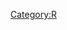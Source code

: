 [[Category:R]]

{{{class="brush: r"
# transabi.R
# statistics on abi expression data set
#

library("Hmisc")
library("lattice")
library("cluster")
library("gdata") #nobs
library("RColorBrewer")

polysection <- function(a,b,dist=dnorm,col="blue",n=11){
    dx <- seq(a,b,length.out=n)
	polygon(c(a,dx,b),c(0,dist(dx),0),border=NA,col=col)
}

polysection.funct <- function(a, b, x, y, col="blue",n=5) {
	sx <- seq(a, b, 5);
	polygon(c(x[a],x[sx],x[b]),c(0,y[sx],0),
				border=NA,col=col);
		
}


nice.dnorm <- function() {

x <- seq(-4,4,.1)
plot(x,dnorm(x),type="n",xaxs="i",yaxs="i",ylim=c(0,.4),bty="l",xaxt="n")
library(RColorBrewer)
cols<-rev(brewer.pal(4,"Blues"))
for(i in 0:3){
   polysection(i,i+1,col=cols[i+1])
   polysection(-i-1,-i,col=cols[i+1])
}

sx <- -3:3
segments(sx,0,sx,dnorm(sx),col="white")
lines(x,dnorm(x))
axis(1,sx,sx)

}

density.integrand <- function(x, dens){
	return(dens$y[x]);
}

integrate.density <- function(a, b, dens) {
	loc_a <- which(dens$x <= a);
	if (length(loc_a) == 0) loc_a <- 1;
	loc_b <- which(dens$x <= b);
	if (length(loc_b) == 0) loc_b <- 1;
	p <- loc_a[length(loc_a)];
	q <- loc_b[length(loc_b)];

	int<-integrate(density.integrand, lower=p, upper=q, dens=dens,
		subdivisions=1000);
	
}

nice.density <-function(df, ...) {

	m <- mean(df);
	d <- density(as.double(as.matrix(df)));
	plot(d, ...);

	w <- which(d$x <= m);
	loc <- w[length(w)];

	sx <- seq(loc, length(d$x), 50);
	sy <- seq(loc, 0, -50);


	
	segments(d$x[sx], 0, d$x[sx], d$y[sx], col="lightblue");
	segments(d$x[sy], 0, d$x[sy], d$y[sy], col="lightblue");

	library(RColorBrewer)
	cols<-rev(brewer.pal(length(sx),"Blues"))
	int <- integrate(density.integrand, lower=1, upper=length(d$x), 
		dens=d, subdivisions=10000);
	
	
	for (i in 1:(length(sx)-1)) {
		sub<-integrate(density.integrand, lower=sx[i], upper=sx[i+1], 
		dens=d, subdivisions=50000);
	
		polysection.funct(sx[i],sx[i+1], d$x, d$y, col=cols[i]);
		val<-as.character(round(sub$value/int$value, digits=3));	
		text((d$x[sx[i]]+d$x[sx[i+1]])/2, 0.2, val);
	}

	for (i in 1:(length(sy)-1)) {
		sub<-integrate(density.integrand, lower=sy[i+1], upper=sy[i], 
		dens=d, subdivisions=50000);
	
		polysection.funct(sy[i+1],sy[i], d$x, d$y, col=cols[i]);
		val<-as.character(round(sub$value/int$value, digits=3));	
		text((d$x[sy[i]]+d$x[sy[i+1]])/2, 0.2, val);
	}
	text(d$x[loc], 0.5, paste("mean=", round(m,digits=3)));
}

### example
nice.dnorm()
nice.density(runif(1000))


}}}
